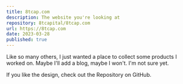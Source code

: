 ```yaml
---
title: 8tcap.com
description: The website you're looking at
repository: 8tcapital/8tcap.com
url: https://8tcap.com
date: 2023-03-28
published: true
---
```



Like so many others, I just wanted a place to collect some products I worked on. Maybe I'll add a blog, maybe I won't. I'm not sure yet.

If you like the design, check out the Repository on GitHub.

